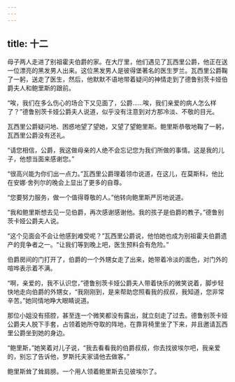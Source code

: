 ```yaml
---
---
---
```

title: 十二
---



母子两人走进了别祖霍夫伯爵的家。在大厅里，他们遇见了瓦西里公爵，他正在送一位漂亮的黑发男人出来。这位黑发男人是彼得堡著名的医生罗兰。瓦西里公爵鞠了一躬，送走了医生，然后，他默默不语地带着疑问的神情走到了德鲁别茨卡娅伯爵夫人和鲍里斯的跟前。

“唉，我们在多么伤心的场合下又见面了，公爵……唉，我们亲爱的病人怎么样了？”德鲁别茨卡娅公爵夫人说道，似乎没有注意到对方那冷淡、不敬的目光。

瓦西里公爵疑问地、困惑地望了望她，又望了望鲍里斯。鲍里斯恭敬地鞠了一躬，瓦西里公爵没有还礼。

“请您相信，公爵，我这做母亲的人绝不会忘记您为我们所做的事情。这是我的儿子，他想当面来感谢您。”

“很高兴能为你们出一点力。”瓦西里公爵理着领巾说道，在这儿，在莫斯科，他比在安娜·舍列尔的晚会上显出了更多的自尊。

“您要努力服务，做一个值得尊敬的人。”他转向鲍里斯严厉地说道。

“我和鲍里斯想去见一见伯爵，再次感谢感谢他。我的孩子是伯爵的教子。”德鲁别茨卡娅公爵夫人说。

“这个见面会不会让他感到难受呢？”瓦西里公爵说，他怕她也成为别祖霍夫伯爵遗产的竞争者之一。“让我们等到晚上吧，医生预料会有危险。”

伯爵房间的门打开了，伯爵的一个外甥女走了出来，她带着冷淡的面色，对门外的喧哗表示着不满。

“啊，亲爱的，我不认识您，”德鲁别茨卡娅公爵夫人带着快乐的微笑说着，脚步轻快地走向伯爵的外甥女，“我刚刚到，是来帮助您照看我的叔叔，我知道，您非常辛苦。”她同情地睁大眼睛说道。

那位小姐没有搭腔，甚至连一个微笑都没有露出，就立刻走了过去。德鲁别茨卡娅公爵夫人脱下手套，占领着她所夺取的阵地，在靠背椅里坐了下来，并且邀请瓦西里公爵坐到她的身边。

“鲍里斯，”她笑着对儿子说，“我去看看我的伯爵叔叔，你去找彼埃尔吧，我亲爱的，别忘了告诉他，罗斯托夫家请他去做客。”

鲍里斯耸了耸肩膀。一个用人领着鲍里斯去见彼埃尔了。